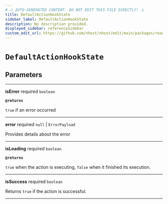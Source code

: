 ```yaml
---
# ⚠️ AUTO-GENERATED CONTENT. DO NOT EDIT THIS FILE DIRECTLY! ⚠️
title: DefaultActionHookState
sidebar_label: DefaultActionHookState
description: No description provided.
displayed_sidebar: referenceSidebar
custom_edit_url: https://github.com/nhost/nhost/edit/main/packages/react/dist/hooks/common.d.ts#L22
---
```


# `DefaultActionHookState`

## Parameters

---

**<span className="parameter-name">isError</span>** <span className="optional-status">required</span> `boolean`

**`@returns`**

`true` if an error occurred

---

**<span className="parameter-name">error</span>** <span className="optional-status">required</span> `null` | `ErrorPayload`

Provides details about the error

---

**<span className="parameter-name">isLoading</span>** <span className="optional-status">required</span> `boolean`

**`@returns`**

`true` when the action is executing, `false` when it finished its execution.

---

**<span className="parameter-name">isSuccess</span>** <span className="optional-status">required</span> `boolean`

Returns `true` if the action is successful.

---
